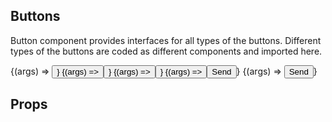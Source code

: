 
<Meta title="Components/Button" decorators={[withDesign]} />

## Buttons

Button component provides interfaces for all types of the buttons. Different types of the buttons are coded as different components and imported here.

<Canvas>
<Story
    name="Default"
    args={{ label: "Button", size: "small"}}
    argTypes={{
      size: { control: { type: "select", options: ["small", "big"] } },
    }}
  >
    {(args) => <Button {...args} />}
  </Story>
  <Story
    name="Small"
    args={{ label: "Button", size: "small"}}
  >
    {(args) => <Button {...args} />}
  </Story>
  <Story
    name="Big"
    args={{ label: "Button", size: "big"}}
  >
    {(args) => <Button {...args} />}
  </Story>
  <Story
    name="With Icon"
    args={{ size: "small"}}
    argTypes={{
      size: { control: { type: "select", options: ["small", "big"] } },
    }}
  >
    {(args) => <Button  {...args} >Send<ChevronRight24 className="ml-6"/></Button>}
  </Story>
  <Story
    name="As Link"
    args={{ label: "Button", href: "https://www.varya.me"}}
    argTypes={{
      size: { control: { type: "select", options: ["small", "big"] } },
    }}
  >
    {(args) => <Button  {...args} >Send<ChevronRight24 className="ml-6"/></Button>}
  </Story>
</Canvas>

## Props

<ArgsTable of={Button} />
